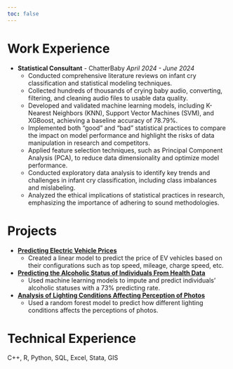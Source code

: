 ```yaml
---
toc: false
---
```


# Work Experience

-   **Statistical Consultant** - ChatterBaby *April 2024 - June 2024*
    - Conducted comprehensive literature reviews on infant cry classification and statistical modeling techniques.
    - Collected hundreds of thousands of crying baby audio, converting, filtering, and cleaning audio files to usable data quality.
    - Developed and validated machine learning models, including K-Nearest Neighbors (KNN), Support Vector Machines (SVM), and XGBoost, achieving a baseline accuracy of 78.79%.
    - Implemented both "good" and "bad" statistical practices to compare the impact on model performance and highlight the risks of data manipulation in research and competitors.
    - Applied feature selection techniques, such as Principal Component Analysis (PCA), to reduce data dimensionality and optimize model performance.
    - Conducted exploratory data analysis to identify key trends and challenges in infant cry classification, including class imbalances and mislabeling.
    - Analyzed the ethical implications of statistical practices in research, emphasizing the importance of adhering to sound methodologies.


# Projects

-   [**Predicting Electric Vehicle Prices**](https://github.com/shunekawaoto2003/Predicting-EV-Prices)
    -   Created a linear model to predict the price of EV vehicles based on their configurations such as top speed, mileage, charge speed, etc.
-   [**Predicting the Alcoholic Status of Individuals From Health Data**](https://github.com/shunekawaoto2003/Predicting-Alcoholic-Status)
    -   Used machine learning models to impute and predict individuals' alcoholic statuses with a 73% predicting rate.
-   [**Analysis of Lighting Conditions Affecting Perception of Photos**](https://github.com/shunekawaoto2003/Analysis-of-light-conditions)
    -   Used a random forest model to predict how different lighting conditions affects the perceptions of photos.

# Technical Experience

C++, R, Python, SQL, Excel, Stata, GIS
